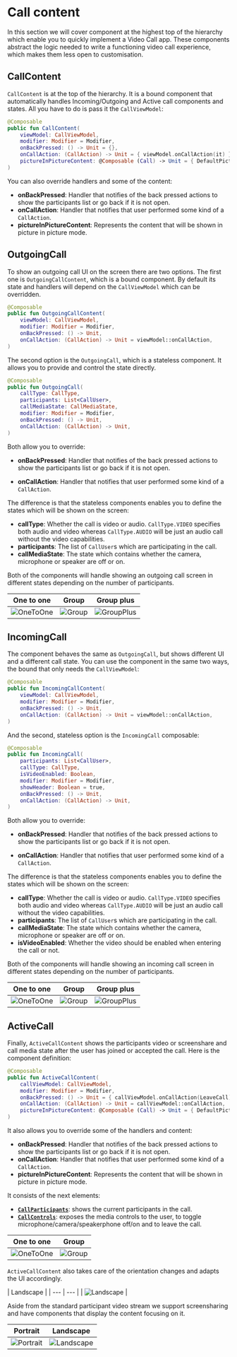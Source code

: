 # Call content

In this section we will cover component at the highest top of the hierarchy which enable you to quickly implement a Video Call app. These components abstract the logic needed to write a functioning video call experience, which makes them less open to customisation.

## CallContent

`CallContent` is at the top of the hierarchy. It is a bound component that automatically handles Incoming/Outgoing and Active call components and states. All you have to do is pass it the `CallViewModel`:

```kotlin
@Composable
public fun CallContent(
    viewModel: CallViewModel,
    modifier: Modifier = Modifier,
    onBackPressed: () -> Unit = {},
    onCallAction: (CallAction) -> Unit = { viewModel.onCallAction(it) },
    pictureInPictureContent: @Composable (Call) -> Unit = { DefaultPictureInPictureContent(it) }
)
```

You can also override handlers and some of the content:

* **onBackPressed**: Handler that notifies of the back pressed actions to show the participants list or go back if it is not open.
* **onCallAction**: Handler that notifies that user performed some kind of a `CallAction`.
* **pictureInPictureContent**: Represents the content that will be shown in picture in picture mode.

## OutgoingCall

To show an outgoing call UI on the screen there are two options. The first one is `OutgoingCallContent`, which is a bound component. By default its state and handlers will depend on the `CallViewModel` which can be overridden.

```kotlin
@Composable
public fun OutgoingCallContent(
    viewModel: CallViewModel,
    modifier: Modifier = Modifier,
    onBackPressed: () -> Unit,
    onCallAction: (CallAction) -> Unit = viewModel::onCallAction,
)
```

The second option is the `OutgoingCall`, which is a stateless component. It allows you to provide and control the state directly.

```kotlin
@Composable
public fun OutgoingCall(
    callType: CallType,
    participants: List<CallUser>,
    callMediaState: CallMediaState,
    modifier: Modifier = Modifier,
    onBackPressed: () -> Unit,
    onCallAction: (CallAction) -> Unit,
)
```

Both allow you to override:

* **onBackPressed**: Handler that notifies of the back pressed actions to show the participants list or go back if it is not open.
<!-- TODO link call actions -->
* **onCallAction**: Handler that notifies that user performed some kind of a `CallAction`.

The difference is that the stateless components enables you to define the states which will be shown on the screen:

* **callType**: Whether the call is video or audio. `CallType.VIDEO` specifies both audio and video whereas `CallType.AUDIO` will be just an audio call without the video capabilities.
* **participants**: The list of `CallUser`s which are participating in the call.
* **callMediaState**: The state which contains whether the camera, microphone or speaker are off or on.

Both of the components will handle showing an outgoing call screen in different states depending on the number of participants.

| One to one | Group | Group plus |
| --- | --- | --- |
| ![OneToOne](../../../assets/compose_outgoing_call_one_to_one.png) | ![Group](../../../assets/compose_outgoing_call_group.png) | ![GroupPlus](../../../assets/compose_outgoing_call_group_plus.png) |

## IncomingCall

The component behaves the same as `OutgoingCall`, but shows different UI and a different call state. You can use the component in the same two ways, the bound that only needs the `CallViewModel`:

```kotlin
@Composable
public fun IncomingCallContent(
    viewModel: CallViewModel,
    modifier: Modifier = Modifier,
    onBackPressed: () -> Unit,
    onCallAction: (CallAction) -> Unit = viewModel::onCallAction,
)
```

And the second, stateless option is the `IncomingCall` composable:

```kotlin
@Composable
public fun IncomingCall(
    participants: List<CallUser>,
    callType: CallType,
    isVideoEnabled: Boolean,
    modifier: Modifier = Modifier,
    showHeader: Boolean = true,
    onBackPressed: () -> Unit,
    onCallAction: (CallAction) -> Unit,
)
```

Both allow you to override:

* **onBackPressed**: Handler that notifies of the back pressed actions to show the participants list or go back if it is not open.
<!-- TODO link call actions -->
* **onCallAction**: Handler that notifies that user performed some kind of a `CallAction`.

The difference is that the stateless components enables you to define the states which will be shown on the screen:

* **callType**: Whether the call is video or audio. `CallType.VIDEO` specifies both audio and video whereas `CallType.AUDIO` will be just an audio call without the video capabilities.
* **participants**: The list of `CallUser`s which are participating in the call.
* **callMediaState**: The state which contains whether the camera, microphone or speaker are off or on.
* **isVideoEnabled**: Whether the video should be enabled when entering the call or not.

Both of the components will handle showing an incoming call screen in different states depending on the number of participants.

| One to one | Group | Group plus |
| --- | --- | --- |
| ![OneToOne](../../../assets/compose_incoming_call_one_to_one.png) | ![Group](../../../assets/compose_incoming_call_group.png) | ![GroupPlus](../../../assets/compose_incoming_call_group_plus.png) |

## ActiveCall

Finally, `ActiveCallContent` shows the participants video or screenshare and call media state after the user has joined or accepted the call. Here is the component definition:

```kotlin
@Composable
public fun ActiveCallContent(
    callViewModel: CallViewModel,
    modifier: Modifier = Modifier,
    onBackPressed: () -> Unit = { callViewModel.onCallAction(LeaveCall) },
    onCallAction: (CallAction) -> Unit = callViewModel::onCallAction,
    pictureInPictureContent: @Composable (Call) -> Unit = { DefaultPictureInPictureContent(it) }
)
```

It also allows you to override some of the handlers and content:

* **onBackPressed**: Handler that notifies of the back pressed actions to show the participants list or go back if it is not open.
* **onCallAction**: Handler that notifies that user performed some kind of a `CallAction`.
* **pictureInPictureContent**: Represents the content that will be shown in picture in picture mode.

It consists of the next elements:
* [**`CallParticipants`**](../call-participants): shows the current participants in the call.
* [**`CallControls`**](../call-controls): exposes the media controls to the user, to toggle microphone/camera/speakerphone off/on and to leave the call.

| One to one | Group |
| --- | --- |
| ![OneToOne](../../../assets/compose_active_call_one_to_one.jpg) | ![Group](../../../assets/compose_active_call_group.jpg) |

`ActiveCallContent` also takes care of the orientation changes and adapts the UI accordingly.

| Landscape |
| --- | --- |
| ![Landscape](../../../assets/compose_active_call_landscape.jpeg) |

Aside from the standard participant video stream we support screensharing and have components that display the content focusing on it.

| Portrait | Landscape |
| --- | --- |
| ![Portrait](../../../assets/compose_active_call_screen_share_portrait.jpg) | ![Landscape](../../../assets/compose_active_call_screen_share_landscape.jpg) |

